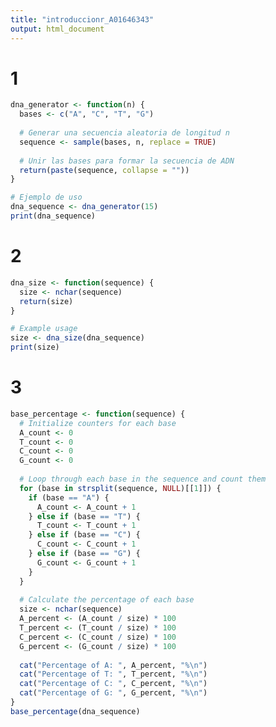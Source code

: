 ```yaml
---
title: "introduccionr_A01646343"
output: html_document
---
```


# 1
```r
dna_generator <- function(n) {
  bases <- c("A", "C", "T", "G")
  
  # Generar una secuencia aleatoria de longitud n
  sequence <- sample(bases, n, replace = TRUE)
  
  # Unir las bases para formar la secuencia de ADN
  return(paste(sequence, collapse = ""))
}

# Ejemplo de uso
dna_sequence <- dna_generator(15)
print(dna_sequence)

```

# 2
```r
dna_size <- function(sequence) {
  size <- nchar(sequence)
  return(size)
}

# Example usage
size <- dna_size(dna_sequence)
print(size)

```

# 3 
```r
base_percentage <- function(sequence) {
  # Initialize counters for each base
  A_count <- 0
  T_count <- 0
  C_count <- 0
  G_count <- 0
  
  # Loop through each base in the sequence and count them
  for (base in strsplit(sequence, NULL)[[1]]) {
    if (base == "A") {
      A_count <- A_count + 1
    } else if (base == "T") {
      T_count <- T_count + 1
    } else if (base == "C") {
      C_count <- C_count + 1
    } else if (base == "G") {
      G_count <- G_count + 1
    }
  }
  
  # Calculate the percentage of each base
  size <- nchar(sequence)
  A_percent <- (A_count / size) * 100
  T_percent <- (T_count / size) * 100
  C_percent <- (C_count / size) * 100
  G_percent <- (G_count / size) * 100
  
  cat("Percentage of A: ", A_percent, "%\n")
  cat("Percentage of T: ", T_percent, "%\n")
  cat("Percentage of C: ", C_percent, "%\n")
  cat("Percentage of G: ", G_percent, "%\n")
}
base_percentage(dna_sequence)

```
